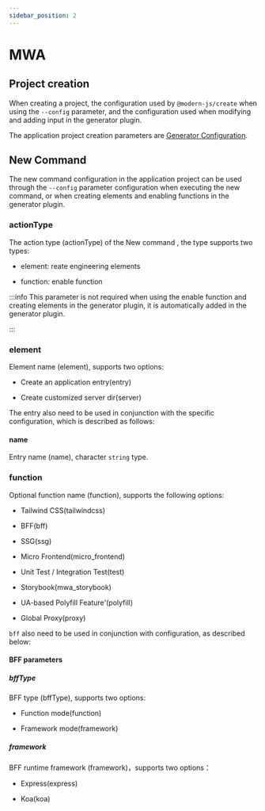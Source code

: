 ```yaml
---
sidebar_position: 2
---
```


# MWA

## Project creation

When creating a project, the configuration used by `@modern-js/create` when using the `--config` parameter, and the configuration used when modifying and adding input in the generator plugin.

The application project creation parameters are [Generator Configuration](/guides/topic-detail/generator/config/common).

## New Command

The new command configuration in the application project can be used through the `--config` parameter configuration when executing the new command, or when creating elements and enabling functions in the generator plugin.

### actionType

The action type (actionType) of the New command , the type supports two types:

- element: reate engineering elements

- function: enable function

:::info
This parameter is not required when using the enable function and creating elements in the generator plugin, it is automatically added in the generator plugin.

:::

### element

Element name (element), supports two options:

- Create an application entry(entry)

- Create customized server dir(server)

The entry also need to be used in conjunction with the specific configuration, which is described as follows:

#### name

Entry name (name), character `string` type.

### function

Optional function name (function), supports the following options:

- Tailwind CSS(tailwindcss)

- BFF(bff)

- SSG(ssg)

- Micro Frontend(micro_frontend)

- Unit Test / Integration Test(test)

- Storybook(mwa_storybook)

- UA-based Polyfill Feature'(polyfill)

- Global Proxy(proxy)

`bff` also need to be used in conjunction with configuration, as described below:

#### BFF parameters

##### bffType

BFF type (bffType), supports two options:

- Function mode(function)

- Framework mode(framework)

##### framework

BFF runtime framework (framework)，supports two options：

- Express(express)

- Koa(koa)
